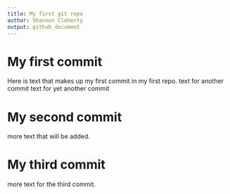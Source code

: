 ```yaml
---
title: My first git repo
author: Shannon Cloherty
output: github_document
---
```


# My first commit
Here is text that makes up my first commit in my first repo.
text for another commit
text for yet another commit

# My second commit
more text that will be added.

# My third commit
more text for the third commit.